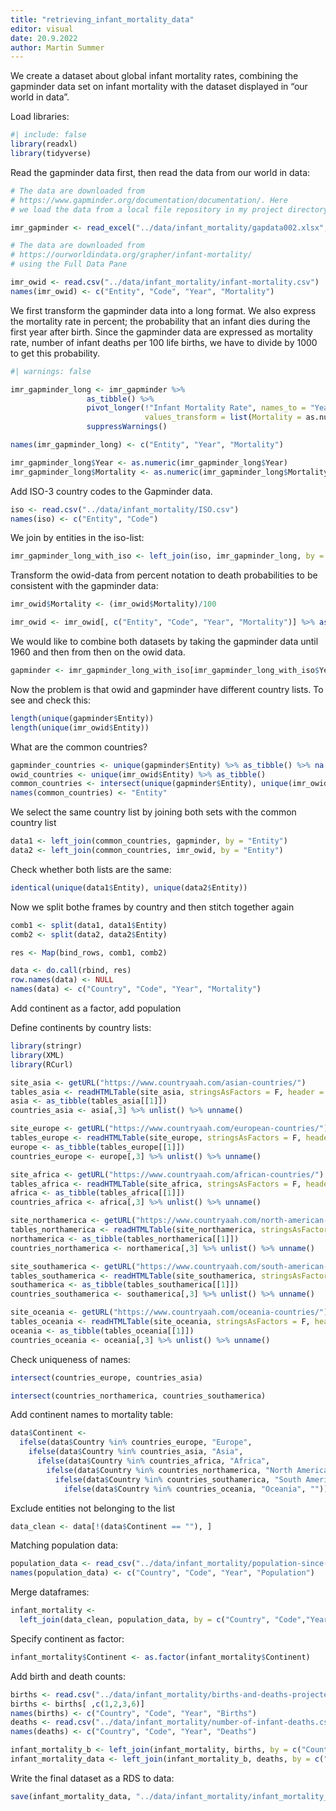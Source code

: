```yaml
---
title: "retrieving_infant_mortality_data"
editor: visual
date: 20.9.2022
author: Martin Summer
---
```


We create a dataset about global infant mortality rates, combining the gapminder data set on infant mortality with the dataset displayed in "our world in data".

Load libraries:

```r
#| include: false
library(readxl)
library(tidyverse)
```

Read the gapminder data first, then read the data from our world in data:

```r
# The data are downloaded from
# https://www.gapminder.org/documentation/documentation/. Here
# we load the data from a local file repository in my project directory.

imr_gapminder <- read_excel("../data/infant_mortality/gapdata002.xlsx", sheet = 2, na = "")

# The data are downloaded from
# https://ourworldindata.org/grapher/infant-mortality/
# using the Full Data Pane

imr_owid <- read.csv("../data/infant_mortality/infant-mortality.csv")
names(imr_owid) <- c("Entity", "Code", "Year", "Mortality")
```

We first transform the gapminder data into a long format. We also express the mortality rate in percent; the probability that an infant dies during the first year after birth. Since the gapminder data are expressed as mortality rate, number of infant deaths per 100 life births, we have to divide by 1000 to get this probability.

```r

#| warnings: false

imr_gapminder_long <- imr_gapminder %>% 
                 as_tibble() %>% 
                 pivot_longer(!"Infant Mortality Rate", names_to = "Year", values_to = "Mortality",  
                              values_transform = list(Mortality = as.numeric)) %>% 
                 suppressWarnings()

names(imr_gapminder_long) <- c("Entity", "Year", "Mortality")

imr_gapminder_long$Year <- as.numeric(imr_gapminder_long$Year)
imr_gapminder_long$Mortality <- as.numeric(imr_gapminder_long$Mortality)/1000
```

Add ISO-3 country codes to the Gapminder data.

```r
iso <- read.csv("../data/infant_mortality/ISO.csv")
names(iso) <- c("Entity", "Code")
```

We join by entities in the iso-list:

```r
imr_gapminder_long_with_iso <- left_join(iso, imr_gapminder_long, by = "Entity")
```

Transform the owid-data from percent notation to death probabilities to be consistent with the gapminder data:

```r
imr_owid$Mortality <- (imr_owid$Mortality)/100

imr_owid <- imr_owid[, c("Entity", "Code", "Year", "Mortality")] %>% as_tibble()
```

We would like to combine both datasets by taking the gapminder data until 1960 and then from then on the owid data.

```r
gapminder <- imr_gapminder_long_with_iso[imr_gapminder_long_with_iso$Year < 1961, ]
```

Now the problem is that owid and gapminder have different country lists. To see and check this:

```r
length(unique(gapminder$Entity))
length(unique(imr_owid$Entity))
```

What are the common countries?

```r
gapminder_countries <- unique(gapminder$Entity) %>% as_tibble() %>% na.omit()
owid_countries <- unique(imr_owid$Entity) %>% as_tibble()
common_countries <- intersect(unique(gapminder$Entity), unique(imr_owid$Entity)) %>% as_tibble()
names(common_countries) <- "Entity"
```

We select the same country list by joining both sets with the common country list

```r
data1 <- left_join(common_countries, gapminder, by = "Entity")
data2 <- left_join(common_countries, imr_owid, by = "Entity")
```

Check whether both lists are the same:

```r
identical(unique(data1$Entity), unique(data2$Entity))
```

Now we split bothe frames by country and then stitch together again

```r
comb1 <- split(data1, data1$Entity)
comb2 <- split(data2, data2$Entity)
```

```r
res <- Map(bind_rows, comb1, comb2)
```

```r
data <- do.call(rbind, res)
row.names(data) <- NULL
names(data) <- c("Country", "Code", "Year", "Mortality")
```

Add continent as a factor, add population

Define continents by country lists:

```r
library(stringr)
library(XML)
library(RCurl)

site_asia <- getURL("https://www.countryaah.com/asian-countries/")
tables_asia <- readHTMLTable(site_asia, stringsAsFactors = F, header = T)
asia <- as_tibble(tables_asia[[1]])
countries_asia <- asia[,3] %>% unlist() %>% unname()

site_europe <- getURL("https://www.countryaah.com/european-countries/")
tables_europe <- readHTMLTable(site_europe, stringsAsFactors = F, header = T)
europe <- as_tibble(tables_europe[[1]])
countries_europe <- europe[,3] %>% unlist() %>% unname()

site_africa <- getURL("https://www.countryaah.com/african-countries/")
tables_africa <- readHTMLTable(site_africa, stringsAsFactors = F, header = T)
africa <- as_tibble(tables_africa[[1]])
countries_africa <- africa[,3] %>% unlist() %>% unname()

site_northamerica <- getURL("https://www.countryaah.com/north-american-countries/")
tables_northamerica <- readHTMLTable(site_northamerica, stringsAsFactors = F, header = T)
northamerica <- as_tibble(tables_northamerica[[1]])
countries_northamerica <- northamerica[,3] %>% unlist() %>% unname()

site_southamerica <- getURL("https://www.countryaah.com/south-american-countries/")
tables_southamerica <- readHTMLTable(site_southamerica, stringsAsFactors = F, header = T)
southamerica <- as_tibble(tables_southamerica[[1]])
countries_southamerica <- southamerica[,3] %>% unlist() %>% unname()

site_oceania <- getURL("https://www.countryaah.com/oceania-countries/")
tables_oceania <- readHTMLTable(site_oceania, stringsAsFactors = F, header = T)
oceania <- as_tibble(tables_oceania[[1]])
countries_oceania <- oceania[,3] %>% unlist() %>% unname()
```

Check uniqueness of names:

```r
intersect(countries_europe, countries_asia)
```

```r
intersect(countries_northamerica, countries_southamerica)
```

Add continent names to mortality table:

```r
data$Continent <- 
  ifelse(data$Country %in% countries_europe, "Europe",
    ifelse(data$Country %in% countries_asia, "Asia",
      ifelse(data$Country %in% countries_africa, "Africa",     
        ifelse(data$Country %in% countries_northamerica, "North America",
          ifelse(data$Country %in% countries_southamerica, "South America",
            ifelse(data$Country %in% countries_oceania, "Oceania", ""))))))
```

Exclude entities not belonging to the list

```r
data_clean <- data[!(data$Continent == ""), ]
```

Matching population data:

```r
population_data <- read_csv("../data/infant_mortality/population-since-1800.csv")
names(population_data) <- c("Country", "Code", "Year", "Population")
```

Merge dataframes:

```r
infant_mortality <- 
  left_join(data_clean, population_data, by = c("Country", "Code","Year"))
```

Specify continent as factor:

```r
infant_mortality$Continent <- as.factor(infant_mortality$Continent)
```

Add birth and death counts:

```r
births <- read.csv("../data/infant_mortality/births-and-deaths-projected-to-2100.csv")
births <- births[ ,c(1,2,3,6)]
names(births) <- c("Country", "Code", "Year", "Births")
deaths <- read.csv("../data/infant_mortality/number-of-infant-deaths.csv")
names(deaths) <- c("Country", "Code", "Year", "Deaths")
```

```r
infant_mortality_b <- left_join(infant_mortality, births, by = c("Country", "Code", "Year"))
infant_mortality_data <- left_join(infant_mortality_b, deaths, by = c("Country", "Code", "Year"))
```

Write the final dataset as a RDS to data:

```r
save(infant_mortality_data, "../data/infant_mortality/infant_mortality_data.rda")
```
